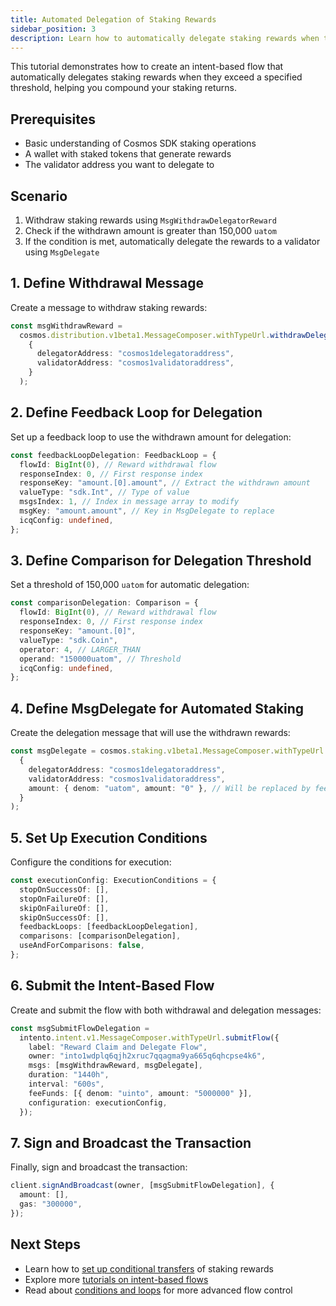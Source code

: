 ```yaml
---
title: Automated Delegation of Staking Rewards
sidebar_position: 3
description: Learn how to automatically delegate staking rewards when they exceed a threshold
---
```


This tutorial demonstrates how to create an intent-based flow that automatically delegates staking rewards when they exceed a specified threshold, helping you compound your staking returns.

## Prerequisites

- Basic understanding of Cosmos SDK staking operations
- A wallet with staked tokens that generate rewards
- The validator address you want to delegate to

## Scenario

1. Withdraw staking rewards using `MsgWithdrawDelegatorReward`
2. Check if the withdrawn amount is greater than 150,000 `uatom`
3. If the condition is met, automatically delegate the rewards to a validator using `MsgDelegate`

## 1. Define Withdrawal Message

Create a message to withdraw staking rewards:

```typescript
const msgWithdrawReward =
  cosmos.distribution.v1beta1.MessageComposer.withTypeUrl.withdrawDelegatorReward(
    {
      delegatorAddress: "cosmos1delegatoraddress",
      validatorAddress: "cosmos1validatoraddress",
    }
  );
```

## 2. Define Feedback Loop for Delegation

Set up a feedback loop to use the withdrawn amount for delegation:

```typescript
const feedbackLoopDelegation: FeedbackLoop = {
  flowId: BigInt(0), // Reward withdrawal flow
  responseIndex: 0, // First response index
  responseKey: "amount.[0].amount", // Extract the withdrawn amount
  valueType: "sdk.Int", // Type of value
  msgsIndex: 1, // Index in message array to modify
  msgKey: "amount.amount", // Key in MsgDelegate to replace
  icqConfig: undefined,
};
```

## 3. Define Comparison for Delegation Threshold

Set a threshold of 150,000 `uatom` for automatic delegation:

```typescript
const comparisonDelegation: Comparison = {
  flowId: BigInt(0), // Reward withdrawal flow
  responseIndex: 0, // First response index
  responseKey: "amount.[0]",
  valueType: "sdk.Coin",
  operator: 4, // LARGER_THAN
  operand: "150000uatom", // Threshold
  icqConfig: undefined,
};
```

## 4. Define MsgDelegate for Automated Staking

Create the delegation message that will use the withdrawn rewards:

```typescript
const msgDelegate = cosmos.staking.v1beta1.MessageComposer.withTypeUrl.delegate(
  {
    delegatorAddress: "cosmos1delegatoraddress",
    validatorAddress: "cosmos1validatoraddress",
    amount: { denom: "uatom", amount: "0" }, // Will be replaced by feedback loop
  }
);
```

## 5. Set Up Execution Conditions

Configure the conditions for execution:

```typescript
const executionConfig: ExecutionConditions = {
  stopOnSuccessOf: [],
  stopOnFailureOf: [],
  skipOnFailureOf: [],
  skipOnSuccessOf: [],
  feedbackLoops: [feedbackLoopDelegation],
  comparisons: [comparisonDelegation],
  useAndForComparisons: false,
};
```

## 6. Submit the Intent-Based Flow

Create and submit the flow with both withdrawal and delegation messages:

```typescript
const msgSubmitFlowDelegation =
  intento.intent.v1.MessageComposer.withTypeUrl.submitFlow({
    label: "Reward Claim and Delegate Flow",
    owner: "into1wdplq6qjh2xruc7qqagma9ya665q6qhcpse4k6",
    msgs: [msgWithdrawReward, msgDelegate],
    duration: "1440h",
    interval: "600s",
    feeFunds: [{ denom: "uinto", amount: "5000000" }],
    configuration: executionConfig,
  });
```

## 7. Sign and Broadcast the Transaction

Finally, sign and broadcast the transaction:

```typescript
client.signAndBroadcast(owner, [msgSubmitFlowDelegation], {
  amount: [],
  gas: "300000",
});
```

## Next Steps

- Learn how to [set up conditional transfers](../tutorials/conditional-transfers) of staking rewards
- Explore more [tutorials on intent-based flows](../tutorials)
- Read about [conditions and loops](../concepts/conditions) for more advanced flow control
